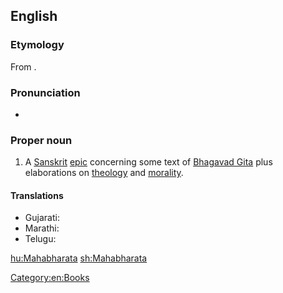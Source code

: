 ==English==

===Etymology===
From {{etyl|sa|en}} {{term|महाभारत|lang=sa|tr=Mahābhārata}}.

===Pronunciation===
* {{IPA|/məhabɚad̪ə/|lang=en}}

===Proper noun===
{{wikipedia}}
{{en-proper noun}}

# {{context|Hinduism|lang=en}} A [[Sanskrit]] [[epic]] concerning some text of [[Bhagavad Gita]] plus elaborations on [[theology]] and [[morality]].

====Translations====
{{trans-top|A Sanskrit epic}}
* Gujarati: {{t|gu|મહાભારત|sc=Gujr}}
* Marathi: {{t|mr|महाभारत|n|tr=mahābhārata|sc=Deva}}
* Telugu: {{t+|te|మహాభారతము|sc=Telu}}
{{trans-mid}}
{{trans-bottom}}

[[Category:en:Books]]

[[hu:Mahabharata]]
[[sh:Mahabharata]]